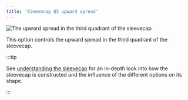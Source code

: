 ```yaml
---
title: 'Sleevecap Q3 upward spread'
---
```


![The upward spread in the third quadrant of the sleevecap](./sleevecapq3spread1.svg)

This option controls the upward spread in the third quadrant of the sleevecap.

:::tip

See [understanding the sleevecap](/docs/designs/brian/options#understanding-the-sleevecap) for an in-depth
look into how the sleevecap is constructed and the influence of the different options on its shape.

:::
